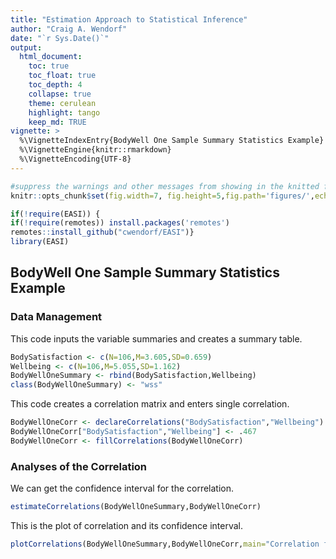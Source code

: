 ```yaml
---
title: "Estimation Approach to Statistical Inference"
author: "Craig A. Wendorf"
date: "`r Sys.Date()`"
output:
  html_document:
    toc: true
    toc_float: true
    toc_depth: 4
    collapse: true
    theme: cerulean
    highlight: tango
    keep_md: TRUE
vignette: >
  %\VignetteIndexEntry{BodyWell One Sample Summary Statistics Example}
  %\VignetteEngine{knitr::rmarkdown}
  %\VignetteEncoding{UTF-8}
---
```


```r
#suppress the warnings and other messages from showing in the knitted file.
knitr::opts_chunk$set(fig.width=7, fig.height=5,fig.path='figures/',echo=TRUE,warning=FALSE,message=FALSE)
```

```r
if(!require(EASI)) {
if(!require(remotes)) install.packages('remotes')
remotes::install_github("cwendorf/EASI")}
library(EASI)
```

## BodyWell One Sample Summary Statistics Example

### Data Management

This code inputs the variable summaries and creates a summary table.
```r
BodySatisfaction <- c(N=106,M=3.605,SD=0.659)
Wellbeing <- c(N=106,M=5.055,SD=1.162)
BodyWellOneSummary <- rbind(BodySatisfaction,Wellbeing)
class(BodyWellOneSummary) <- "wss"
```

This code creates a correlation matrix and enters single correlation.
```r
BodyWellOneCorr <- declareCorrelations("BodySatisfaction","Wellbeing")
BodyWellOneCorr["BodySatisfaction","Wellbeing"] <- .467
BodyWellOneCorr <- fillCorrelations(BodyWellOneCorr)
```

### Analyses of the Correlation

We can get the confidence interval for the correlation.
```r
estimateCorrelations(BodyWellOneSummary,BodyWellOneCorr)
```

This is the plot of correlation and its confidence interval.
```r
plotCorrelations(BodyWellOneSummary,BodyWellOneCorr,main="Correlation for the Entire Sample",ylim=c(-1,1),values=FALSE,line=0)
```
